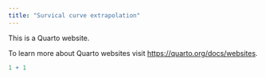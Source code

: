 ```yaml
---
title: "Survical curve extrapolation"
---
```


This is a Quarto website.

To learn more about Quarto websites visit <https://quarto.org/docs/websites>.

```r
1 + 1
```
